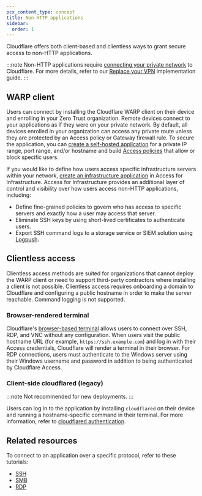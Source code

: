 ```yaml
---
pcx_content_type: concept
title: Non-HTTP applications
sidebar:
  order: 1
---
```



Cloudflare offers both client-based and clientless ways to grant secure access to non-HTTP applications.

:::note
Non-HTTP applications require [connecting your private network](/cloudflare-one/connections/connect-networks/private-net/) to Cloudflare. For more details, refer to our [Replace your VPN](/learning-paths/replace-vpn/connect-private-network/) implementation guide.
:::

<Stream
	id="f13b085ed4d28a9dbb8faf19ae986125"
	title="SASE - Secure remote access to your critical infrastructure"
	thumbnail="https://pub-d9bf66e086fb4b639107aa52105b49dd.r2.dev/Video-3-Secure-remote-access-to-your-critical-infrastructure.jpg"
/>

## WARP client

Users can connect by installing the Cloudflare WARP client on their device and enrolling in your Zero Trust organization. Remote devices connect to your applications as if they were on your private network. By default, all devices enrolled in your organization can access any private route unless they are protected by an Access policy or Gateway firewall rule. To secure the application, you can [create a self-hosted application](/cloudflare-one/applications/non-http/self-hosted-private-app/) for a private IP range, port range, and/or hostname and build [Access policies](/cloudflare-one/policies/access/) that allow or block specific users.

If you would like to define how users access specific infrastructure servers within your network, [create an infrastructure application](/cloudflare-one/applications/non-http/infrastructure-apps/) in Access for Infrastructure. Access for Infrastructure provides an additional layer of control and visibility over how users access non-HTTP applications, including:

- Define fine-grained policies to govern who has access to specific servers and exactly how a user may access that server.
- Eliminate SSH keys by using short-lived certificates to authenticate users.
- Export SSH command logs to a storage service or SIEM solution using [Logpush](/cloudflare-one/insights/logs/logpush/).

## Clientless access

Clientless access methods are suited for organizations that cannot deploy the WARP client or need to support third-party contractors where installing a client is not possible. Clientless access requires onboarding a domain to Cloudflare and configuring a public hostname in order to make the server reachable. Command logging is not supported.

### Browser-rendered terminal

Cloudflare's [browser-based terminal](/cloudflare-one/applications/non-http/browser-rendering/) allows users to connect over SSH, RDP, and VNC without any configuration. When users visit the public hostname URL (for example, `https://ssh.example.com`) and log in with their Access credentials, Cloudflare will render a terminal in their browser. For RDP connections, users must authenticate to the Windows server using their Windows username and password in addition to being authenticated by Cloudflare Access.

### Client-side cloudflared (legacy)

:::note
Not recommended for new deployments.
:::

Users can log in to the application by installing `cloudflared` on their device and running a hostname-specific command in their terminal. For more information, refer to [cloudflared authentication](/cloudflare-one/applications/non-http/cloudflared-authentication/).

## Related resources

To connect to an application over a specific protocol, refer to these tutorials:

- [SSH](/cloudflare-one/connections/connect-networks/use-cases/ssh/)
- [SMB](/cloudflare-one/connections/connect-networks/use-cases/smb/)
- [RDP](/cloudflare-one/connections/connect-networks/use-cases/rdp/)

